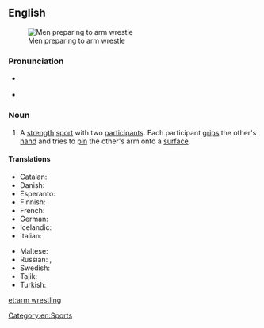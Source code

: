 ==English==
{{wikipedia}}
[[Image:Wikimania_4_augustus_2005_011.jpg|thumb|Men preparing to arm wrestle]]

===Pronunciation===
* {{a|UK}} {{IPA|/ˈɑːm ˌɹɛs.lɪŋ/}}
* {{a|US}} {{IPA|/ˈɑɹm ˌɹɛs.lɪŋ/}}

===Noun===
{{en-noun|-|head=[[arm]] [[wrestling]]}}

# A [[strength]] [[sport]] with two [[participant]]s.  Each participant [[grip]]s the other's [[hand]] and tries to [[pin]] the other's arm onto a [[surface]].

====Translations====
{{trans-top|a sport}}
* Catalan: {{t+|ca|torcebraç}}
* Danish: {{t-|da|armlægning|c}}
* Esperanto: {{t-|eo|pojnduelo}}
* Finnish: {{t+|fi|kädenvääntö}}
* French: {{t+|fr|bras de fer|m}}
* German: {{t-|de|Armdrücken|n}}
* Icelandic: {{t-|is|sjómaður|m}}
* Italian: {{t-|it|braccio di ferro}}
{{trans-mid}}
* Maltese: {{t-|mt|tal-id}}
* Russian: {{t-|ru|борьба на руках|f|tr=bor’bá na rukáx|sc=Cyrl}}, {{t+|ru|армрестлинг|m|tr=armrɛ́stling, ármrɛstling|sc=Cyrl}}
* Swedish: {{t+|sv|armbrytning|c}}
* Tajik: {{t-|tg|дастхобонӣ|sc=Cyrl|tr=dast-xobonī}}
* Turkish: {{t+|tr|bilek güreşi}}
{{trans-bottom}}

[[Category:en:Sports]]

[[et:arm wrestling]]